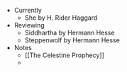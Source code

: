 - Currently
    - She by H. Rider Haggard
- Reviewing
    - Siddhartha by Hermann Hesse
    - Steppenwolf by Hermann Hesse
- Notes
    - [[The Celestine Prophecy]]
    - 
